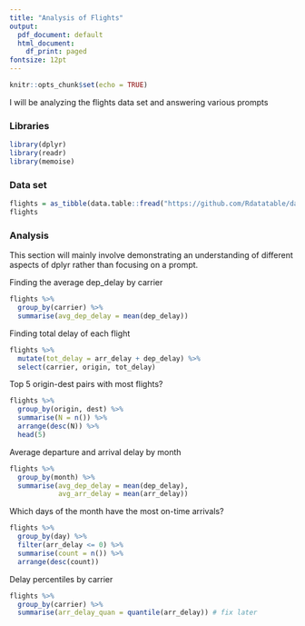 ```yaml
---
title: "Analysis of Flights"
output:
  pdf_document: default
  html_document:
    df_print: paged
fontsize: 12pt
---
```

```r
knitr::opts_chunk$set(echo = TRUE)
```
I will be analyzing the flights data set and answering various prompts


### Libraries

```r
library(dplyr)
library(readr)
library(memoise)
```


### Data set

```r
flights = as_tibble(data.table::fread("https://github.com/Rdatatable/data.table/blob/master/vignettes/flights14.csv?raw=true"))
flights
```

### Analysis
This section will mainly involve demonstrating an understanding of different aspects of dplyr rather than focusing on a prompt.

Finding the average dep_delay by carrier
```r
flights %>%
  group_by(carrier) %>%
  summarise(avg_dep_delay = mean(dep_delay))
```

Finding total delay of each flight
```r
flights %>%
  mutate(tot_delay = arr_delay + dep_delay) %>%
  select(carrier, origin, tot_delay)
```
Top 5 origin-dest pairs with most flights?

```r
flights %>%
  group_by(origin, dest) %>%
  summarise(N = n()) %>%
  arrange(desc(N)) %>%
  head(5)
```
Average departure and arrival delay by month

```r
flights %>%
  group_by(month) %>%
  summarise(avg_dep_delay = mean(dep_delay),
            avg_arr_delay = mean(arr_delay))
```

Which days of the month have the most on-time arrivals?

```r
flights %>%
  group_by(day) %>%
  filter(arr_delay <= 0) %>%
  summarise(count = n()) %>%
  arrange(desc(count))
```

Delay percentiles by carrier

```r
flights %>%
  group_by(carrier) %>%
  summarise(arr_delay_quan = quantile(arr_delay)) # fix later
```



